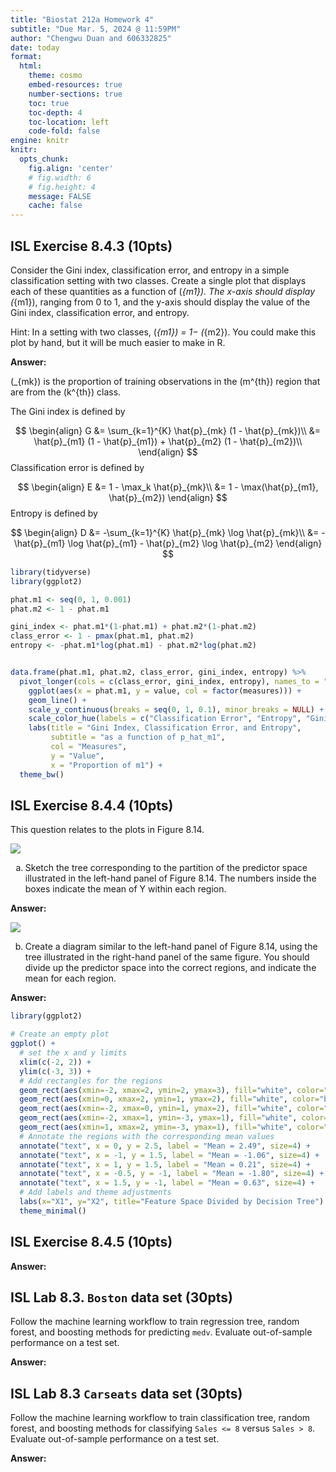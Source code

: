 ---
title: "Biostat 212a Homework 4"
subtitle: "Due Mar. 5, 2024 @ 11:59PM"
author: "Chengwu Duan and 606332825"
date: today
format:
  html:
    theme: cosmo
    embed-resources: true
    number-sections: true
    toc: true
    toc-depth: 4
    toc-location: left
    code-fold: false
engine: knitr
knitr:
  opts_chunk: 
    fig.align: 'center'
    # fig.width: 6
    # fig.height: 4
    message: FALSE
    cache: false
---

## ISL Exercise 8.4.3 (10pts)

Consider the Gini index, classification error, and entropy in a simple
classification setting with two classes. Create a single plot that displays
each of these quantities as a function of \(\hat{p}_{m1}\). The x-axis should
display \(\hat{p}_{m1}\), ranging from 0 to 1, and the y-axis should display the
value of the Gini index, classification error, and entropy.

Hint: In a setting with two classes, \(\hat{p}_{m1}\) = 1− \(\hat{p}_{m2}\). You could make
this plot by hand, but it will be much easier to make in R.

**Answer: **

\(\hat{p}_{mk}\) is the proportion of training observations in the \(m^{th}\) region that are from the \(k^{th}\) class. 

The Gini index is defined by

$$
\begin{align}
G &= \sum_{k=1}^{K} \hat{p}_{mk} (1 - \hat{p}_{mk})\\
&= \hat{p}_{m1} (1 - \hat{p}_{m1}) + \hat{p}_{m2} (1 - \hat{p}_{m2})\\
\end{align}
$$
Classification error is defined by

$$
\begin{align}
E &= 1 - \max_k \hat{p}_{mk}\\
&= 1 - \max(\hat{p}_{m1}, \hat{p}_{m2})
\end{align}
$$
Entropy is defined by

$$
\begin{align}
D &= -\sum_{k=1}^{K} \hat{p}_{mk} \log \hat{p}_{mk}\\
&= -\hat{p}_{m1} \log \hat{p}_{m1} - \hat{p}_{m2} \log \hat{p}_{m2}
\end{align}
$$

```{r, message = F, warning=F}
library(tidyverse)
library(ggplot2)

phat.m1 <- seq(0, 1, 0.001)
phat.m2 <- 1 - phat.m1

gini_index <- phat.m1*(1-phat.m1) + phat.m2*(1-phat.m2)
class_error <- 1 - pmax(phat.m1, phat.m2)
entropy <- -phat.m1*log(phat.m1) - phat.m2*log(phat.m2)


data.frame(phat.m1, phat.m2, class_error, gini_index, entropy) %>%
  pivot_longer(cols = c(class_error, gini_index, entropy), names_to = "measures") %>%
    ggplot(aes(x = phat.m1, y = value, col = factor(measures))) + 
    geom_line() + 
    scale_y_continuous(breaks = seq(0, 1, 0.1), minor_breaks = NULL) + 
    scale_color_hue(labels = c("Classification Error", "Entropy", "Gini Index")) +
    labs(title = "Gini Index, Classification Error, and Entropy", 
         subtitle = "as a function of p_hat_m1",
         col = "Measures", 
         y = "Value", 
         x = "Proportion of m1") +
  theme_bw()
```
## ISL Exercise 8.4.4 (10pts)

This question relates to the plots in Figure 8.14.

![](./8.3.png)

(a) Sketch the tree corresponding to the partition of the predictor
space illustrated in the left-hand panel of Figure 8.14. The numbers
inside the boxes indicate the mean of Y within each region.

**Answer: ** 

![](./8.4.4.a.jpg)

(b) Create a diagram similar to the left-hand panel of Figure 8.14,
using the tree illustrated in the right-hand panel of the same
figure. You should divide up the predictor space into the correct
regions, and indicate the mean for each region.

**Answer: ** 

```{r}
library(ggplot2)

# Create an empty plot
ggplot() +
  # set the x and y limits
  xlim(c(-2, 2)) + 
  ylim(c(-3, 3)) +
  # Add rectangles for the regions
  geom_rect(aes(xmin=-2, xmax=2, ymin=2, ymax=3), fill="white", color="black") +
  geom_rect(aes(xmin=0, xmax=2, ymin=1, ymax=2), fill="white", color="black") +
  geom_rect(aes(xmin=-2, xmax=0, ymin=1, ymax=2), fill="white", color="black") +
  geom_rect(aes(xmin=-2, xmax=1, ymin=-3, ymax=1), fill="white", color="black") +
  geom_rect(aes(xmin=1, xmax=2, ymin=-3, ymax=1), fill="white", color="black") +
  # Annotate the regions with the corresponding mean values
  annotate("text", x = 0, y = 2.5, label = "Mean = 2.49", size=4) + 
  annotate("text", x = -1, y = 1.5, label = "Mean = -1.06", size=4) +
  annotate("text", x = 1, y = 1.5, label = "Mean = 0.21", size=4) +
  annotate("text", x = -0.5, y = -1, label = "Mean = -1.80", size=4) +
  annotate("text", x = 1.5, y = -1, label = "Mean = 0.63", size=4) +
  # Add labels and theme adjustments
  labs(x="X1", y="X2", title="Feature Space Divided by Decision Tree") +
  theme_minimal()
```

## ISL Exercise 8.4.5 (10pts)

**Answer: **

## ISL Lab 8.3. `Boston` data set (30pts)

Follow the machine learning workflow to train regression tree, random forest, and boosting methods for predicting `medv`. Evaluate out-of-sample performance on a test set.

**Answer: **

## ISL Lab 8.3 `Carseats` data set (30pts)

Follow the machine learning workflow to train classification tree, random forest, and boosting methods for classifying `Sales <= 8` versus `Sales > 8`. Evaluate out-of-sample performance on a test set.

**Answer: **

